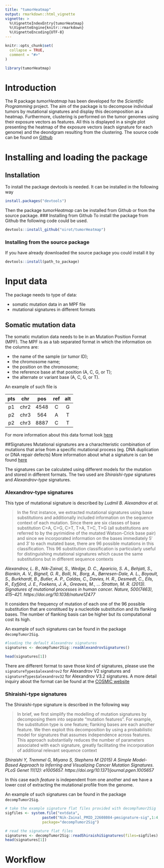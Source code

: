 ```yaml
---
title: "tumorHeatmap"
output: rmarkdown::html_vignette
vignette: >
  %\VignetteIndexEntry{tumorHeatmap}
  %\VignetteEngine{knitr::rmarkdown}
  %\VignetteEncoding{UTF-8}
---
```


```r
knitr::opts_chunk$set(
  collapse = TRUE,
  comment = "#>"
)
```

```r
library(tumorHeatmap)
```

# Introduction
The R package *tumorHeatmap* has been developed for the _Scientific Programming_ project.
The aim of the package is to decompose individual tumors by mutational signatures
and display this decomposition as a heatmap. Furthermore, clustering is performed on
the tumor genomes using their exposure vectors as features. All this is displayed in
a single plot presenting the heatmap of the exposure vectors (each signature for each genome) and the deondgram resulting from the clustering. The source code can be found on 
[Github](https://github.com/oirot/tumorHeatmap)

# Installing and loading the package

## Installation
To install the package devtools is needed. It can be installed in the following way 
```r
install.packages("devtools")
```
Then the package _tumorHeatmap_ can be installed from Github or from the source package.
### Installing from Github
To install the package from Github the following code could be used.

```r
devtools::install_github("oirot/tumorHeatmap")
```

### Installing from the source package
If you have already downloaded the source package you could install it by

```r
devtools::install(path_to_package)
```

# Input data
The package needs to type of data:

  * somatic mutation data in an MPF file
  * mutational signatures in different formats

## Somatic mutation data
The somatic mutation data needs to be in an Mutation Position Format (MPF). The MPF is as a tab separated format in which the information on the columns are:

  * the name of the sample (or tumor ID);
  * the chromosome name;
  * the position on the chromosome;
  * the reference base at that position (A, C, G, or T);
  *  the alternate or variant base (A, C, G, or T).
  
An example of such file is

| pts | chr | pos | ref | alt |
| :---: | :---: | :---: | :---: | :---: |
| p1 |chr2 | 4548 | C | G |
| p2 | chr3 | 564 | A | T |
| p2 | chr3 | 8887 | C | T |


For more information about this data format look [here](https://bioconductor.org/packages/release/bioc/vignettes/decompTumor2Sig/inst/doc/decompTumor2Sig.html#input-mut-mpf)

##Signatures
Mutational signatures are a charachteristic combination of mutations that arise
from a specific mutational process (eg. DNA duplication or DNA repair defects)
More information about what a signature is can be found [here](https://cancer.sanger.ac.uk/signatures/)

The signatures can be calculated using different models for the mutation and stored
in different formats. The two used are _Shiraishi-type_ signatures and 
_Alexandrov-type_ signatures.

### Alexandrov-type signatures
This type of mutational signature is described by _Ludmil B. Alexandrov et al._

> In the first instance, we extracted mutational signatures using base substitutions and additionally included information on the sequence context of each mutation. Since there are six classes of base substitution C>A, C>G, C>T, T>A, T>C, T>G (all substitutions are referred to by the pyrimidine of the mutated Watson-Crick base pair) and since we incorporated information on the bases immediately 5′ and 3′ to each mutated base, there are 96 possible mutations in this classification. This 96 substitution classification is particularly useful for distinguishing mutational signatures which cause the same substitutions but in different sequence contexts

_Alexandrov, L. B., Nik-Zainal, S., Wedge, D. C., Aparicio, S. A., Behjati, S., Biankin, A. V., Bignell, G. R., Bolli, N., Borg, A., Børresen-Dale, A. L., Boyault, S., Burkhardt, B., Butler, A. P., Caldas, C., Davies, H. R., Desmedt, C., Eils, R., Eyfjörd, J. E., Foekens, J. A., Greaves, M., … Stratton, M. R. (2013). Signatures of mutational processes in human cancer. Nature, 500(7463), 415–421. https://doi.org/10.1038/nature12477 _

It considers the frequency of mutation of each one of the 96 possible substitution that
are constitued by a nucleotide substitution and its flanking bases. The number of flanking
basis can be higher but its computational cost its high.

An example of such signatures can be found in the package `decompTumor2Sig`.

```r
#loading the default Alexandrov signatures
signatures <- decompTumor2Sig::readAlexandrovSignatures()

head(signatures[1])

```
There are different format to save those kind of signatures, please use the
`signatureTypes$alexandrov2` for Alexandrov V2 signatures and
`signatureTypes$alexandrov32` for Alexandrov V3.2 signatures. A more detail 
inquiry about the format can be found at the [COSMIC website](https://cancer.sanger.ac.uk/signatures/)

### Shiraishi-type signatures
The Shiraishi-type signature is described in the following way

>In brief, we first simplify the modelling of mutation signatures by decomposing them into separate “mutation features”. For example, the substitution type is one feature; flanking bases are each another feature. We then exploit this decomposition by using a probabilistic model for signatures that assumes independence across features. This approach substantially reduces the number of parameters associated with each signature, greatly facilitating the incorporation of additional relevant sequence context

_Shiraishi Y, Tremmel G, Miyano S, Stephens M (2015) A Simple Model-Based Approach to Inferring and Visualizing Cancer Mutation Signatures. PLoS Genet 11(12): e1005657. https://doi.org/10.1371/journal.pgen.1005657 _

In this case each _feature_ is independent from one another and we have a lower cost
of extracting the mutational profile from the genome.

An example of such signatures can be found in the package `decompTumor2Sig`.

```r
# take the example signature flat files provided with decompTumor2Sig
sigfiles <- system.file("extdata",
                 paste0("Nik-Zainal_PMID_22608084-pmsignature-sig",1:4,".tsv"),
                 package="decompTumor2Sig")

# read the signature flat files
signatures <- decompTumor2Sig::readShiraishiSignatures(files=sigfiles)
head(signatures[1])
```


# Workflow
